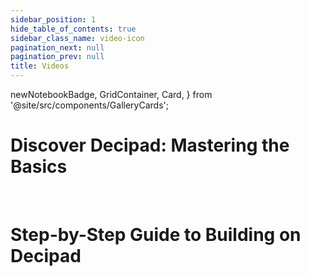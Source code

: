 ```yaml
---
sidebar_position: 1
hide_table_of_contents: true
sidebar_class_name: video-icon
pagination_next: null
pagination_prev: null
title: Videos
---
```


  newNotebookBadge,
  GridContainer,
  Card,
} from '@site/src/components/GalleryCards';


# Discover Decipad: Mastering the Basics

<VideoGridContainer>
  <VideoCard
    img2="/docs/img/thumbnails/thumbnail-first-notebook.png"
    title="Get started with Decipad"
    notebook="/docs/quick-start/notebooks#video-create-your-first-notebook"
    description="Decipad is an interactive notebook where you can create and explain calculations, empowering you to make better decisions with numbers."
  />
  <VideoCard
    img2="/docs/img/thumbnails/thumbnail-drag.png"
    title="Drag and Drop! Build models faster"
    notebook="https://www.youtube.com/watch?v=PRmx0TnYtSA"
    description="The drag and drop feature in Decipad allows you to easily organize and manipulate your data to do calculations and explain results."
  />
  <VideoCard
    img2="/docs/img/thumbnails/thumbnail-tables.png"
    title="Create Tables on Decipad"
    notebook="/docs/quick-start/tables"
    description="Tables help you organize your numbers and create quick calculations."
  />
  <VideoCard
    img2="/docs/img/thumbnails/thumbnail-data-views.png"
    title="Explore data with Data Views"
    notebook="/docs/quick-start/data-views"
    description="Data views are a quick and easy way to create summarized snapshots from a table to help you present meaningful insights."
  />
</VideoGridContainer>

<br />

# Step-by-Step Guide to Building on Decipad

<br />

<VideoGridContainer>
  <VideoCard
    img2="/docs/img/thumbnails/thumbnail-dcf-apple.png"
    title="Apple Discounted Cash Flow (DCF) Valuation"
    notebook="https://www.youtube.com/watch?v=l2ezat74lus"
    description="Learn how to create your own DCF model on Decipad using Apple's ($AAPL) stock as a an example."
  />
  <VideoCard
    img2="/docs/img/thumbnails/thumbnail-sales-comission.png"
    title="A tiered rate sales commission plan on Decipad"
    notebook="https://www.youtube.com/watch?v=h7KmNJ85FEw"
    description="Create interactive commission plans to help your sales team understand their variable compensation better."
  />
</VideoGridContainer>

